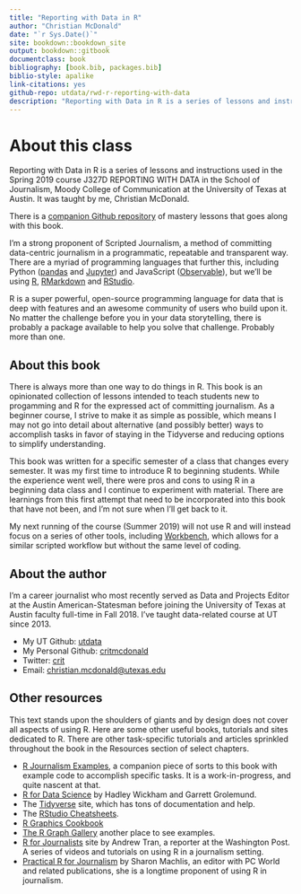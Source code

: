 ```yaml
--- 
title: "Reporting with Data in R"
author: "Christian McDonald"
date: "`r Sys.Date()`"
site: bookdown::bookdown_site
output: bookdown::gitbook
documentclass: book
bibliography: [book.bib, packages.bib]
biblio-style: apalike
link-citations: yes
github-repo: utdata/rwd-r-reporting-with-data
description: "Reporting with Data in R is a series of lessons and instructions used in the Spring 2019 course J327D REPORTING WITH DATA in the School of Journalism, Moody College of Communication at the University of Texas at Austin. It was taught by Christian McDonald."
---
```


# About this class {-}

Reporting with Data in R is a series of lessons and instructions used in the Spring 2019 course J327D REPORTING WITH DATA in the School of Journalism, Moody College of Communication at the University of Texas at Austin. It was taught by me, Christian McDonald.

There is a [companion Github repository](https://github.com/utdata/rwd-r-assignments) of mastery lessons that goes along with this book.

I'm a strong proponent of Scripted Journalism, a method of committing data-centric journalism in a programmatic, repeatable and transparent way. There are a myriad of programming languages that further this, including Python ([pandas](https://pandas.pydata.org/) and [Jupyter](https://jupyter.org/)) and JavaScript ([Observable](https://beta.observablehq.com/)), but we'll be using [R](https://www.r-project.org/), [RMarkdown](https://rmarkdown.rstudio.com/) and [RStudio](https://www.rstudio.com/).

R is a super powerful, open-source programming language for data that is deep with features and an awesome community of users who build upon it. No matter the challenge before you in your data storytelling, there is probably a package available to help you solve that challenge. Probably more than one.

## About this book {-}

There is always more than one way to do things in R. This book is an opinionated collection of lessons intended to teach students new to progamming and R for the expressed act of committing journalism. As a beginner course, I strive to make it as simple as possible, which means I may not go into detail about alternative (and possibly better) ways to accomplish tasks in favor of staying in the Tidyverse and reducing options to simplify understanding.

This book was written for a specific semester of a class that changes every semester. It was my first time to introduce R to beginning students. While the experience went well, there were pros and cons to using R in a beginning data class and I continue to experiment with material. There are learnings from this first attempt that need to be incorporated into this book that have not been, and I'm not sure when I'll get back to it.

My next running of the course (Summer 2019) will not use R and will instead focus on a series of other tools, including [Workbench](http://workbenchdata.com/), which allows for a similar scripted workflow but without the same level of coding.

## About the author {-}

I'm a career journalist who most recently served as Data and Projects Editor at the Austin American-Statesman before joining the University of Texas at Austin faculty full-time in Fall 2018. I've taught data-related course at UT since 2013.

- My UT Github: [utdata](https://github.com/utdata)
- My Personal Github: [critmcdonald](https://github.com/critmcdonald?tab=repositories)
- Twitter: [crit](https://twitter.com/crit)
- Email: <christian.mcdonald@utexas.edu>

## Other resources {-}

This text stands upon the shoulders of giants and by design does not cover all aspects of using R. Here are some other useful books, tutorials and sites dedicated to R. There are other task-specific tutorials and articles sprinkled throughout the book in the Resources section of select chapters. 

- [R Journalism Examples](https://utdata.github.io/r-journalism-examples/), a companion piece of sorts to this book with example code to accomplish specific tasks. It is a work-in-progress, and quite nascent at that.
- [R for Data Science](https://r4ds.had.co.nz/index.html) by Hadley Wickham and Garrett Grolemund.
- The [Tidyverse](https://www.tidyverse.org/) site, which has tons of documentation and help.
- The [RStudio Cheatsheets](https://www.rstudio.com/resources/cheatsheets/).
- [R Graphics Cookbook](https://r-graphics.org/index.html)
- [The R Graph Gallery](https://www.r-graph-gallery.com/) another place to see examples.
- [R for Journalists](http://learn.r-journalism.com/en/) site by Andrew Tran, a reporter at the Washington Post. A series of videos and tutorials on using R in a journalism setting.
- [Practical R for Journalism](https://www.crcpress.com/Practical-R-for-Mass-Communication-and-Journalism/Machlis/p/book/9781138726918) by Sharon Machlis, an editor with PC World and related publications, she is a longtime proponent of using R in journalism.



